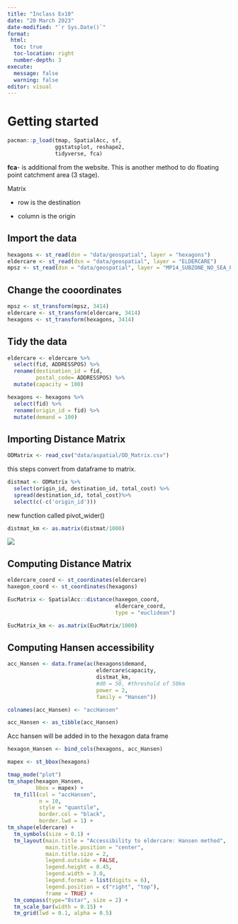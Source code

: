 ```yaml
---
title: "Inclass Ex10"
date: "20 March 2023"
date-modified: "`r Sys.Date()`"
format:
 html:
  toc: true
  toc-location: right
  number-depth: 3
execute: 
  message: false
  warning: false
editor: visual
---
```


# Getting started

```r
pacman::p_load(tmap, SpatialAcc, sf, 
               ggstatsplot, reshape2,
               tidyverse, fca)
```

**fca**- is additional from the website. This is another method to do floating point catchment area (3 stage).

Matrix

-   row is the destination

-   column is the origin

## Import the data

```r
hexagons <- st_read(dsn = "data/geospatial", layer = "hexagons") 
eldercare <- st_read(dsn = "data/geospatial", layer = "ELDERCARE") 
mpsz <- st_read(dsn = "data/geospatial", layer = "MP14_SUBZONE_NO_SEA_PL")
```

## Change the cooordinates

```r
mpsz <- st_transform(mpsz, 3414)
eldercare <- st_transform(eldercare, 3414)
hexagons <- st_transform(hexagons, 3414)
```

## Tidy the data

```r
eldercare <- eldercare %>%
  select(fid, ADDRESSPOS) %>%
  rename(destination_id = fid,
         postal_code= ADDRESSPOS) %>%
  mutate(capacity = 100)
```

```r
hexagons <- hexagons %>%
  select(fid) %>%
  rename(origin_id = fid) %>%
  mutate(demand = 100)
```

## Importing Distance Matrix

```r
ODMatrix <- read_csv("data/aspatial/OD_Matrix.csv")
```

this steps convert from dataframe to matrix.

```r
distmat <- ODMatrix %>%
  select(origin_id, destination_id, total_cost) %>%
  spread(destination_id, total_cost)%>%
  select(c(-c('origin_id')))
```

new function called pivot_wider()

```r
distmat_km <- as.matrix(distmat/1000)
```

![](matrix.png){fig-align="center"}

## Computing Distance Matrix

```r
eldercare_coord <- st_coordinates(eldercare)
haxegon_coord <- st_coordinates(hexagons)
```

```r
EucMatrix <- SpatialAcc::distance(haxegon_coord,
                                  eldercare_coord,
                                  type = "euclidean")
```

```r
EucMatrix_km <- as.matrix(EucMatrix/1000)
```

## Computing Hansen accessibility

```r
acc_Hansen <- data.frame(ac(hexagons$demand,
                            eldercare$capacity,
                            distmat_km, 
                            #d0 = 50, #threshold of 50km 
                            power = 2, 
                            family = "Hansen"))
```

```r
colnames(acc_Hansen) <- "accHansen"
```

```r
acc_Hansen <- as_tibble(acc_Hansen)
```

Acc hansen will be added in to the hexagon data frame

```r
hexagon_Hansen <- bind_cols(hexagons, acc_Hansen)
```

```r
mapex <- st_bbox(hexagons)
```

```r
tmap_mode("plot")
tm_shape(hexagon_Hansen,
         bbox = mapex) + 
  tm_fill(col = "accHansen",
          n = 10,
          style = "quantile",
          border.col = "black",
          border.lwd = 1) +
tm_shape(eldercare) +
  tm_symbols(size = 0.1) +
  tm_layout(main.title = "Accessibility to eldercare: Hansen method",
            main.title.position = "center",
            main.title.size = 2,
            legend.outside = FALSE,
            legend.height = 0.45, 
            legend.width = 3.0,
            legend.format = list(digits = 6),
            legend.position = c("right", "top"),
            frame = TRUE) +
  tm_compass(type="8star", size = 2) +
  tm_scale_bar(width = 0.15) +
  tm_grid(lwd = 0.1, alpha = 0.5)
```
